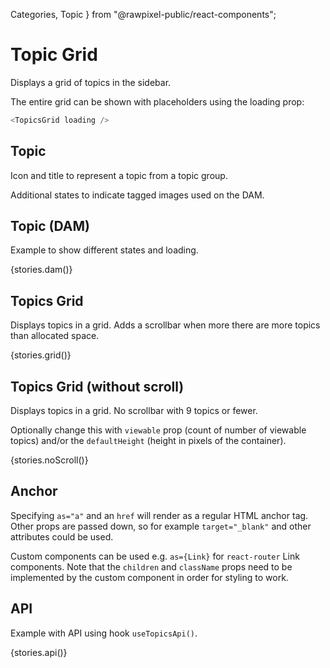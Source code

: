 
  Categories,
  Topic
} from "@rawpixel-public/react-components";


<Meta title="Topics/Topic Grid" decorators={[withKnobs]} />

# Topic Grid

Displays a grid of topics in the sidebar.

The entire grid can be shown with placeholders using the loading prop:
```javascript
<TopicsGrid loading />
```

## Topic

Icon and title to represent a topic from a topic group.

Additional states to indicate tagged images used on the DAM.

<Preview>
  <Story name="topic">
    <Centered style={{background: "#FFF"}}>
      <Topic id={text("id", 1, "topic")} icon={text("icon", starSvg, "topic")} name={text("name", "My topics", "topic")} isLoading={boolean("isLoading", false, "topic")} isTagged={boolean("isTagged", false, "topic")} isTagMode={boolean("isTagMode", false, "topic")} onTopicClick={action("topic-click")} active={boolean("active", false, "topic")} />
    </Centered>
  </Story>
</Preview>

## Topic (DAM)

Example to show different states and loading.

<Preview>
  <Story name="dam">
    <Centered style={{background: "#FFF"}}>
      {stories.dam()}
    </Centered>
  </Story>
</Preview>

## Topics Grid

Displays topics in a grid. Adds a scrollbar when more there are more topics than allocated space.

<Preview>
  <Story name="grid">
    <Centered style={{background: "#FFF", height: "320px"}}>
      {stories.grid()}
    </Centered>
  </Story>
</Preview>

## Topics Grid (without scroll)

Displays topics in a grid. No scrollbar with 9 topics or fewer.

Optionally change this with `viewable` prop (count of number of viewable topics) and/or the `defaultHeight` (height in pixels of the container).

<Preview>
  <Story name="no-scroll">
    <Centered style={{background: "#FFF", height: "320px"}}>
      {stories.noScroll()}
    </Centered>
  </Story>
</Preview>

## Anchor

Specifying `as="a"` and an `href` will render as a regular HTML anchor tag. Other props are passed down, so for example `target="_blank"` and other attributes could be used.

Custom components can be used e.g. `as={Link}` for `react-router` Link components. Note that the `children` and `className` props need to be implemented by the custom component in order for styling to work.

<Preview>
  <Story name="anchor">
    <Centered style={{background: "#FFF"}}>
      <Topic as="a" href={text("href", "https://www.rawpixel.com", "anchor")} id={text("id", 1, "anchor")} icon={text("icon", starSvg, "anchor")} name={text("name", "My topics", "anchor")} isLoading={boolean("isLoading", false, "anchor")} isTagged={boolean("isTagged", false, "anchor")} isTagMode={boolean("isTagMode", false, "anchor")} target={text("target", "_blank", "anchor")} active={boolean("active", false, "anchor")} />
    </Centered>
  </Story>
</Preview>

## API

Example with API using hook `useTopicsApi()`.

<Preview>
  <Story name="api">
    <Centered style={{background: "#FFF", height: "320px"}}>
      {stories.api()}
    </Centered>
  </Story>
</Preview>


